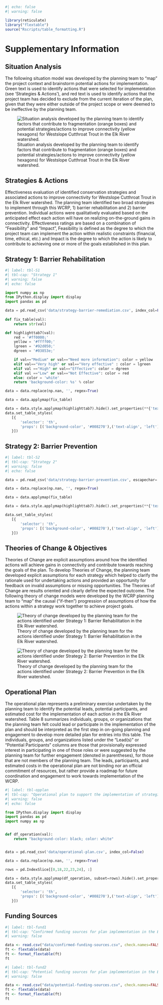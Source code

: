 ```r
#| echo: false
#| warning: false

library(reticulate)
library("flextable")
source("Rscripts/table_formatting.R")

```

# Supplementary Information {-}

## Situation Analysis {-}

The following situation model was developed by the planning team to “map” the project context and brainstorm potential actions for implementation. Green text is used to identify actions that were selected for implementation (see 'Strategies & Actions'), and red text is used to identify actions that the project team has decided to exclude from the current iteration of the plan, given that they were either outside of the project scope or were deemed to be ineffective by the planning team.

![Situation analysis developed by the planning team to identify factors that contribute to fragmentation (orange boxes) and potential strategies/actions to improve connectivity (yellow hexagons) for Westslope Cutthroat Trout in the Elk River watershed.](images/situation-analysis.png){#fig-sitan}

## Strategies & Actions {-}

Effectiveness evaluation of identified conservation strategies and associated actions to improve connectivity for Westslope Cutthroat Trout in the Elk River watershed. The planning team identified two broad strategies to implement through this WCRP, 1) barrier rehabilitation and 2) barrier prevention. Individual actions were qualitatively evaluated based on the anticipated effect each action will have on realizing on-the-ground gains in connectivity. Effectiveness ratings are based on a combination of "Feasibility" and "Impact", Feasibility is defined as the degree to which the project team can implement the action within realistic constraints (financial, time, ethical, etc.) and Impact is the degree to which the action is likely to contribute to achieving one or more of the goals established in this plan.

## Strategy 1: Barrier Rehabilitation {-}
```python
#| label: tbl-S1
#| tbl-cap: "Strategy 1"
#| warning: false
#| echo: false

import numpy as np
from IPython.display import display
import pandas as pd

data = pd.read_csv('data/strategy-barrier-remediation.csv', index_col=False, skip_blank_lines=False )
 
def fix_table(val):
    return str(val)

def highlighttab7(val):
    red = '#ff0000;'
    yellow = '#ffff00;'
    lgreen = '#92d050;'
    dgreen = '#03853e;'

    if val=="Medium" or val=="Need more information": color = yellow
    elif val=="Very high" or val=="Very effective" : color = lgreen
    elif val =="High" or val=="Effective": color = dgreen
    elif val =="Low" or val=="Not Effective": color = red
    else: color = 'white'
    return 'background-color: %s' % color

data = data.replace(np.nan, '', regex=True)

data = data.applymap(fix_table)

data = data.style.applymap(highlighttab7).hide().set_properties(**{'text-align': 'left'})
data.set_table_styles(
   [{
       'selector': 'th',
       'props': [('background-color', '#008270'),('text-align', 'left')]
   }])

```


## Strategy 2: Barrier Prevention {-}
```python
#| label: tbl-S2
#| tbl-cap: "Strategy 2"
#| warning: false
#| echo: false

data = pd.read_csv('data/strategy-barrier-prevention.csv', escapechar='\n', index_col=False)

data = data.replace(np.nan, '', regex=True)

data = data.applymap(fix_table)

data = data.style.applymap(highlighttab7).hide().set_properties(**{'text-align': 'left'})

data.set_table_styles(
   [{
       'selector': 'th',
       'props': [('background-color', '#008270'),('text-align', 'left')]
   }])

```





## Theories of Change & Objectives {-}

Theories of Change are explicit assumptions around how the identified actions will achieve gains in connectivity and contribute towards reaching the goals of the plan. To develop Theories of Change, the planning team developed explicit assumptions for each strategy which helped to clarify the rationale used for undertaking actions and provided an opportunity for feedback on invalid assumptions or missing opportunities. The Theories of Change are results oriented and clearly define the expected outcome. The following theory of change models were developed by the WCRP planning team to “map” the causal (“if-then”) progression of assumptions of how the actions within a strategy work together to achieve project goals.

![Theory of change developed by the planning team for the actions identified under Strategy 1: Barrier Rehabilitation in the Elk River watershed.](images/flowchart-barrier-rem.png){#fig-stra1}

![Theory of change developed by the planning team for the actions identified under Strategy 2: Barrier Prevention in the Elk River watershed.](images/flowchart-barrier-prevention.png){#fig-stra2}




## Operational Plan {-}

The operational plan represents a preliminary exercise undertaken by the planning team to identify the potential leads, potential participants, and estimated cost for the implementation of each action in the Elk River watershed. Table 8 summarizes individuals, groups, or organizations that the planning team felt could lead or participate in the implementation of the plan and should be interpreted as the first step in on-going planning and engagement to develop more detailed plan for entries into this table. The individuals, groups, and organizations listed under the "Lead(s)" or "Potential Participants" columns are those that provisionally expressed interest in participating in one of those roles or were suggested by the planning team for further engagement (denoted in parentheses), for those that are not members of the planning team. The leads, participants, and estimated costs in the operational plan are not binding nor an official commitment of resources, but rather provide a roadmap for future coordination and engagement to work towards implementation of the WCRP.

```python
#| label: tbl-opplan
#| tbl-cap: "Operational plan to support the implementation of strategies and actions to improve connectivity for focal species in the Horsefly River watershed."
#| warning: false
#| echo: false

from IPython.display import display
import pandas as pd
import numpy as np


def df_operation(val):
    return "background-color: black; color: white"


data = pd.read_csv('data/operational-plan.csv', index_col=False)

data = data.replace(np.nan, '', regex=True)

rows = pd.IndexSlice[[0,18,22,23,24], :]

data = data.style.applymap(df_operation, subset=rows).hide().set_properties(**{'text-align': 'left'})
data.set_table_styles(
   [{
       'selector': 'th',
       'props': [('background-color', '#008270'),('text-align', 'left')]
   }])

```

## Funding Sources {-}
```r
#| label: tbl-fund1
#| tbl-cap: "Confirmed funding sources for plan implementation in the Elk River watershed."
#| warning: false

data <- read.csv("data/confirmed-funding-sources.csv", check.names=FALSE)
ft <- flextable(data)
ft <- format_flextable(ft)
ft
```

```r
#| label: tbl-fund2
#| tbl-cap: "Potential funding sources for plan implementation in the Elk River watershed. The Canadian Wildlife Federation and the planning team can coordinate proposal submission through these sources."
#| warning: false

data <- read.csv("data/potential-funding-sources.csv", check.names=FALSE)
ft <- flextable(data)
ft <- format_flextable(ft)
ft
```
